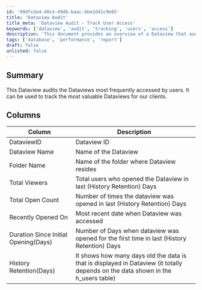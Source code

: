 ```yaml
---
id: '99dfcda4-d0ce-49db-baac-bbe2d41c9e85'
title: 'Dataview Audit'
title_meta: 'Dataview Audit - Track User Access'
keywords: ['dataview', 'audit', 'tracking', 'users', 'access']
description: 'This document provides an overview of a Dataview that audits the most frequently accessed Dataviews by users, allowing for the tracking of valuable Dataviews for clients. It includes detailed information on the columns used in the audit, such as Dataview ID, name, folder, and access statistics.'
tags: ['database', 'performance', 'report']
draft: false
unlisted: false
---
```

## Summary

This Dataview audits the Dataviews most frequently accessed by users. It can be used to track the most valuable Dataviews for our clients.

## Columns

| Column                        | Description                                                                                          |
|-------------------------------|------------------------------------------------------------------------------------------------------|
| DataviewID                   | Dataview ID                                                                                         |
| Dataview Name                | Name of the Dataview                                                                                |
| Folder Name                  | Name of the folder where Dataview resides                                                           |
| Total Viewers                | Total users who opened the Dataview in last (History Retention) Days                                |
| Total Open Count             | Number of times the dataview was opened in last (History Retention) Days                           |
| Recently Opened On           | Most recent date when Dataview was accessed                                                         |
| Duration Since Initial Opening(Days) | Number of Days when dataview was opened for the first time in last (History Retention) Days |
| History Retention(Days)      | It shows how many days old the data is that is displayed in Dataview (it totally depends on the data shown in the h_users table) |












